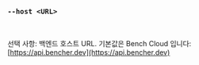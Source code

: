 ### `--host <URL>`

<br />

선택 사항: 백엔드 호스트 URL. 기본값은 Bench Cloud 입니다: [https://api.bencher.dev](https://api.bencher.dev)